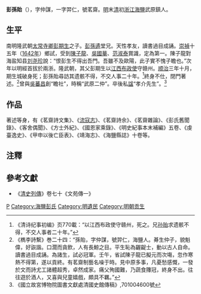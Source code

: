 '''彭孫貽'''（{{bd|1615年||1673年|catIdx=P}}），字仲謀，一字羿仁，號茗齋。[[明|明]]末[[清|清]]初[[浙江|浙江]][[海鹽|海鹽]]武原鎮人。

==生平==
南明隆武朝[[太常寺卿|太常寺卿]][[彭期生|彭期生]]之子。[[彭孫遹|彭孫遹]]堂兄。天性孝友，讀書過目成誦。[[崇禎|崇禎]]十五年（[[1642年|1642年]]）鄉試，受到[[陳子龍|陳子龍]]、[[吳國華|吳國華]]、[[范淑泰|范淑泰]]賞識，定為第一。陳子龍對海盐知县[[刘尧珍|刘尧珍]]說：“恨彭生不得出吾門。吾雖不及歐陽，此子實不愧子瞻也。”次年以明經首拔於兩浙。隆武朝，其父彭期生以[[江西布政使|江西布政使]]守赣州。[[顺治|顺治]]三年十月，期生城破身死；彭孫貽尋訪其遗骸不得，不交人事二十年。<ref>《清诗纪事初编》页770載：“以江西布政使守赣州，死之。兄[[彭孫貽|孙贻]]求遗骸不得，不交人事者二十年。”</ref>終身不仕，閉門著述。<ref>《檇李詩繫》巻二十四：“孫貽，字仲謀，號羿仁，海鹽人。朞生仲子，貌魁偉，好詼諧。口濶而貪飲，人有長鯨之目。平生恥為齷齪士，動以古人自命。讀書過目成誦。為諸生，試必冠軍。壬午，省試陳子龍已擬元而次塲，忽作寒熱不得第，遂以貢終。有茗齋制藝名噪于時。見中原多事，凡憂愁感慨，一發於文而詩尤工諸體超秀，卓然成家。痛父殉國難，乃蔬食籜冠，終身不出。往往遊於酒人，又喜與兒童嬉戲，頗具不羈。”</ref>曾與[[吳蕃昌|吳蕃昌]]創“瞻社”，時稱“武原二仲”。卒後私[[諡|諡]]“孝介先生”。<ref>《國立故宮博物院圖書文獻處清國史館傳稿》,701004600號</ref>

==作品==
{{Wikisource author}}
著述等身，有《茗齋詩文集》、《[[流寇志|流寇志]]》、《茗齋詩余》、《茗齋雜論》、《彭氏舊聞錄》、《客舍偶聞》、《方士外紀》、《國恩家乘錄》、《明史紀事本末補編》五卷、《虔臺逸史》、《甲申以後亡臣表》、《靖海志》、《海鹽縣誌》十卷等。

==注釋==
{{reflist}}

==參考文獻==
* 《[[清史列傳|清史列傳]]》卷七十《文苑傳一》

{{海鹽彭宗孟家族}}
[[Category:明朝作家|P]]
[[Category:海鹽彭氏|Category:海鹽彭氏]]
[[Category:明遺民|Category:明遺民]]
[[Category:明朝贡生|Category:明朝贡生]]